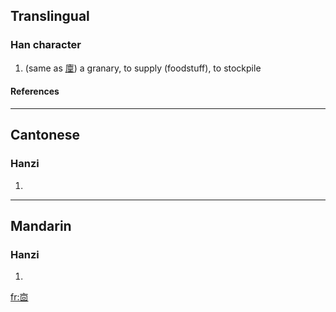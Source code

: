==Translingual==
===Han character===
{{Han char|rn=8|rad=亠|as=06|sn=8|four=|canj=卜田口 (YWR)}}
# (same as [[廩]]) a granary, to supply (foodstuff), to stockpile
====References====
{{Han ref|kx=0089.010|hdz=10284.070|uh=342D|ud=13357}}

----
==Cantonese==
===Hanzi===
{{yue-hanzi|jyut=|y=laam5}}
# {{defn|Cantonese}}

----
==Mandarin==
===Hanzi===
{{cmn-hanzi|pin=[[lǐn]] (lin3)|wg=lin<sup>3</sup>}}
# {{defn|Mandarin}}

[[fr:㐭]]